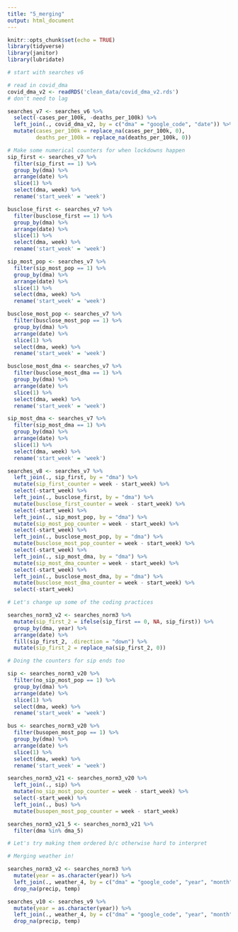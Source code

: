 ```yaml
---
title: "5_merging"
output: html_document
---
```


```r
knitr::opts_chunk$set(echo = TRUE)
library(tidyverse)
library(janitor)
library(lubridate)
```

```r
# start with searches v6

# read in covid_dma
covid_dma_v2 <- readRDS('clean_data/covid_dma_v2.rds')
# don't need to lag

searches_v7 <- searches_v6 %>%
  select(-cases_per_100k, -deaths_per_100k) %>%
  left_join(., covid_dma_v2, by = c("dma" = "google_code", "date")) %>%
  mutate(cases_per_100k = replace_na(cases_per_100k, 0),
         deaths_per_100k = replace_na(deaths_per_100k, 0))
```


```r
# Make some numerical counters for when lockdowns happen
sip_first <- searches_v7 %>%
  filter(sip_first == 1) %>%
  group_by(dma) %>%
  arrange(date) %>%
  slice(1) %>%
  select(dma, week) %>%
  rename('start_week' = 'week')

busclose_first <- searches_v7 %>%
  filter(busclose_first == 1) %>%
  group_by(dma) %>%
  arrange(date) %>%
  slice(1) %>%
  select(dma, week) %>%
  rename('start_week' = 'week')

sip_most_pop <- searches_v7 %>%
  filter(sip_most_pop == 1) %>%
  group_by(dma) %>%
  arrange(date) %>%
  slice(1) %>%
  select(dma, week) %>%
  rename('start_week' = 'week')

busclose_most_pop <- searches_v7 %>%
  filter(busclose_most_pop == 1) %>%
  group_by(dma) %>%
  arrange(date) %>%
  slice(1) %>%
  select(dma, week) %>%
  rename('start_week' = 'week')

busclose_most_dma <- searches_v7 %>%
  filter(busclose_most_dma == 1) %>%
  group_by(dma) %>%
  arrange(date) %>%
  slice(1) %>%
  select(dma, week) %>%
  rename('start_week' = 'week')

sip_most_dma <- searches_v7 %>%
  filter(sip_most_dma == 1) %>%
  group_by(dma) %>%
  arrange(date) %>%
  slice(1) %>%
  select(dma, week) %>%
  rename('start_week' = 'week')

searches_v8 <- searches_v7 %>%
  left_join(., sip_first, by = "dma") %>%
  mutate(sip_first_counter = week - start_week) %>%
  select(-start_week) %>%
  left_join(., busclose_first, by = "dma") %>%
  mutate(busclose_first_counter = week - start_week) %>%
  select(-start_week) %>%
  left_join(., sip_most_pop, by = "dma") %>%
  mutate(sip_most_pop_counter = week - start_week) %>%
  select(-start_week) %>% 
  left_join(., busclose_most_pop, by = "dma") %>%
  mutate(busclose_most_pop_counter = week - start_week) %>%
  select(-start_week) %>%
  left_join(., sip_most_dma, by = "dma") %>%
  mutate(sip_most_dma_counter = week - start_week) %>%
  select(-start_week) %>% 
  left_join(., busclose_most_dma, by = "dma") %>%
  mutate(busclose_most_dma_counter = week - start_week) %>%
  select(-start_week)
```


```r
# Let's change up some of the coding practices

searches_norm3_v2 <- searches_norm3 %>%
  mutate(sip_first_2 = ifelse(sip_first == 0, NA, sip_first)) %>%
  group_by(dma, year) %>%
  arrange(date) %>%
  fill(sip_first_2, .direction = "down") %>%
  mutate(sip_first_2 = replace_na(sip_first_2, 0))
```

```r
# Doing the counters for sip ends too

sip <- searches_norm3_v20 %>%
  filter(no_sip_most_pop == 1) %>%
  group_by(dma) %>%
  arrange(date) %>%
  slice(1) %>%
  select(dma, week) %>%
  rename('start_week' = 'week')

bus <- searches_norm3_v20 %>%
  filter(busopen_most_pop == 1) %>%
  group_by(dma) %>%
  arrange(date) %>%
  slice(1) %>%
  select(dma, week) %>%
  rename('start_week' = 'week')

searches_norm3_v21 <- searches_norm3_v20 %>%
  left_join(., sip) %>% 
  mutate(no_sip_most_pop_counter = week - start_week) %>% 
  select(-start_week) %>% 
  left_join(., bus) %>% 
  mutate(busopen_most_pop_counter = week - start_week)

searches_norm3_v21_5 <- searches_norm3_v21 %>%
  filter(dma %in% dma_5)

# Let's try making them ordered b/c otherwise hard to interpret


```

```r
# Merging weather in!

searches_norm3_v2 <- searches_norm3 %>%
  mutate(year = as.character(year)) %>%
  left_join(., weather_4, by = c("dma" = "google_code", "year", "month")) %>% 
  drop_na(precip, temp)

searches_v10 <- searches_v9 %>%
  mutate(year = as.character(year)) %>%
  left_join(., weather_4, by = c("dma" = "google_code", "year", "month")) %>% 
  drop_na(precip, temp)

```

